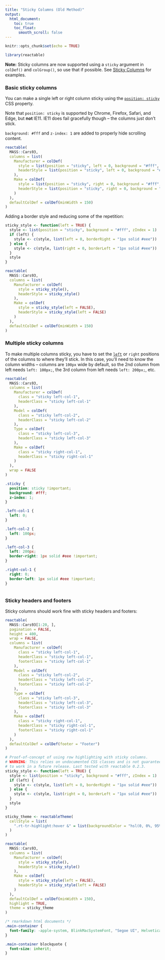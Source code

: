 ```yaml
---
title: "Sticky Columns (Old Method)"
output:
  html_document:
    toc: true
    toc_float:
      smooth_scroll: false
---
```


```r
knitr::opts_chunk$set(echo = TRUE)

library(reactable)
```

::: {.callout-note}
**Note:** Sticky columns are now supported using a `sticky` argument in `colDef()`
and `colGroup()`, so use that if possible.
See [Sticky Columns](./examples.html#sticky-columns) for examples.
:::

### Basic sticky columns

You can make a single left or right column sticky using the [`position: sticky`](https://developer.mozilla.org/en-US/docs/Web/CSS/position) CSS property.

Note that `position: sticky` is supported by Chrome, Firefox, Safari, and Edge, but **not** IE11.
IE11 does fail gracefully though -- the columns just don't stick.

`background: #fff` and `z-index: 1` are added to properly hide scrolling content.

```r
reactable(
  MASS::Cars93,
  columns = list(
    Manufacturer = colDef(
      style = list(position = "sticky", left = 0, background = "#fff", zIndex = 1),
      headerStyle = list(position = "sticky", left = 0, background = "#fff", zIndex = 1)
    ),
    Make = colDef(
      style = list(position = "sticky", right = 0, background = "#fff", zIndex = 1),
      headerStyle = list(position = "sticky", right = 0, background = "#fff", zIndex = 1)
    )
  ),
  defaultColDef = colDef(minWidth = 150)
)
```

Adding a border style and reducing some of the repetition:

```r
sticky_style <- function(left = TRUE) {
  style <- list(position = "sticky", background = "#fff", zIndex = 1)
  if (left) {
    style <- c(style, list(left = 0, borderRight = "1px solid #eee"))
  } else {
    style <- c(style, list(right = 0, borderLeft = "1px solid #eee"))
  }
  style
}

reactable(
  MASS::Cars93,
  columns = list(
    Manufacturer = colDef(
      style = sticky_style(),
      headerStyle = sticky_style()
    ),
    Make = colDef(
      style = sticky_style(left = FALSE),
      headerStyle = sticky_style(left = FALSE)
    )
  ),
  defaultColDef = colDef(minWidth = 150)
)
```

### Multiple sticky columns

To make multiple columns sticky, you have to set the [`left`](https://developer.mozilla.org/en-US/docs/Web/CSS/left)
or `right` positions of the columns to where they'll stick. In this case, you'll
need to know the column widths -- columns are `100px` wide by default, so
the 2nd column from left needs `left: 100px;`, the 3rd column from left needs
`left: 200px;`, etc.

```r
reactable(
  MASS::Cars93,
  columns = list(
    Manufacturer = colDef(
      class = "sticky left-col-1",
      headerClass = "sticky left-col-1"
    ),
    Model = colDef(
      class = "sticky left-col-2",
      headerClass = "sticky left-col-2"
    ),
    Type = colDef(
      class = "sticky left-col-3",
      headerClass = "sticky left-col-3"
    ),
    Make = colDef(
      class = "sticky right-col-1",
      headerClass = "sticky right-col-1"
    )
  ),
  wrap = FALSE
)
```

```css
.sticky {
  position: sticky !important;
  background: #fff;
  z-index: 1;
}

.left-col-1 {
  left: 0;
}

.left-col-2 {
  left: 100px;
}

.left-col-3 {
  left: 200px;
  border-right: 1px solid #eee !important;
}

.right-col-1 {
  right: 0;
  border-left: 1px solid #eee !important;
}
```

```r
```

### Sticky headers and footers

Sticky columns should work fine with sticky headers and footers:

```r
reactable(
  MASS::Cars93[1:20, ],
  pagination = FALSE,
  height = 400,
  wrap = FALSE,
  columns = list(
    Manufacturer = colDef(
      class = "sticky left-col-1",
      headerClass = "sticky left-col-1",
      footerClass = "sticky left-col-1"
    ),
    Model = colDef(
      class = "sticky left-col-2",
      headerClass = "sticky left-col-2",
      footerClass = "sticky left-col-2"
    ),
    Type = colDef(
      class = "sticky left-col-3",
      headerClass = "sticky left-col-3",
      footerClass = "sticky left-col-3"
    ),
    Make = colDef(
      class = "sticky right-col-1",
      headerClass = "sticky right-col-1",
      footerClass = "sticky right-col-1"
    )
  ),
  defaultColDef = colDef(footer = "Footer")
)
```

```r
# Proof-of-concept of using row highlighting with sticky columns.
# WARNING: This relies on undocumented CSS classes and is not guaranteed
# to work in a future release. Last tested with reactable 0.2.3.
sticky_style <- function(left = TRUE) {
  style <- list(position = "sticky", background = "#fff", zIndex = 1)
  if (left) {
    style <- c(style, list(left = 0, borderRight = "1px solid #eee"))
  } else {
    style <- c(style, list(right = 0, borderLeft = "1px solid #eee"))
  }
  style
}

sticky_theme <- reactableTheme(
  cellStyle = list(
    ".rt-tr-highlight:hover &" = list(backgroundColor = "hsl(0, 0%, 95%) !important")
  )
)

reactable(
  MASS::Cars93,
  columns = list(
    Manufacturer = colDef(
      style = sticky_style(),
      headerStyle = sticky_style()
    ),
    Make = colDef(
      style = sticky_style(left = FALSE),
      headerStyle = sticky_style(left = FALSE)
    )
  ),
  defaultColDef = colDef(minWidth = 150),
  highlight = TRUE,
  theme = sticky_theme
)
```

```css
/* rmarkdown html documents */
.main-container {
  font-family: -apple-system, BlinkMacSystemFont, "Segoe UI", Helvetica, Arial, sans-serif;
}

.main-container blockquote {
  font-size: inherit;
}
```
